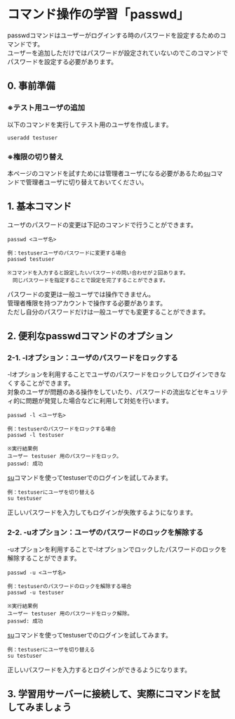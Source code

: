 # コマンド操作の学習「passwd」
passwdコマンドはユーザーがログインする時のパスワードを設定するためのコマンドです。  
ユーザーを追加しただけではパスワードが設定されていないのでこのコマンドでパスワードを設定する必要があります。
## 0. 事前準備
### ※テスト用ユーザの追加
以下のコマンドを実行してテスト用のユーザを作成します。
```shell
useradd testuser
```
### ※権限の切り替え
本ページのコマンドを試すためには管理者ユーザになる必要があるため[su](/command/command_control_su)コマンドで管理者ユーザに切り替えておいてください。
## 1. 基本コマンド
ユーザのパスワードの変更は下記のコマンドで行うことができます。
```shell
passwd <ユーザ名>

例：testuserユーザのパスワードに変更する場合
passwd testuser

※コマンドを入力すると設定したいパスワードの問い合わせが２回あります。
　同じパスワードを指定することで設定を完了することができます。
```
パスワードの変更は一般ユーザでは操作できません。  
管理者権限を持つアカウントで操作する必要があります。  
ただし自分のパスワードだけは一般ユーザでも変更することができます。
## 2. 便利なpasswdコマンドのオプション
### 2-1. -lオプション：ユーザのパスワードをロックする
-lオプションを利用することでユーザのパスワードをロックしてログインできなくすることができます。  
対象のユーザが問題のある操作をしていたり、パスワードの流出などセキュリティ的に問題が発覚した場合などに利用して対処を行います。
```shell
passwd -l <ユーザ名>

例：testuserのパスワードをロックする場合
passwd -l testuser

※実行結果例
ユーザー testuser 用のパスワードをロック。
passwd: 成功
```
[su](/command/command_control_su)コマンドを使ってtestuserでのログインを試してみます。
```shell
例：testuserにユーザを切り替える
su testuser
```
正しいパスワードを入力してもログインが失敗するようになります。
### 2-2. -uオプション：ユーザのパスワードのロックを解除する
-uオプションを利用することで-lオプションでロックしたパスワードのロックを解除することができます。  
```shell
passwd -u <ユーザ名>

例：testuserのパスワードのロックを解除する場合
passwd -u testuser

※実行結果例
ユーザー testuser 用のパスワードをロック解除。
passwd: 成功
```
[su](/command/command_control_su)コマンドを使ってtestuserでのログインを試してみます。
```shell
例：testuserにユーザを切り替える
su testuser
```
正しいパスワードを入力するとログインができるようになります。
## 3. 学習用サーバーに接続して、実際にコマンドを試してみましょう
